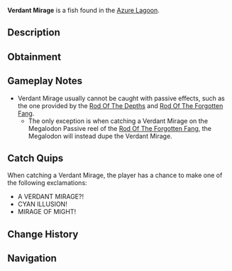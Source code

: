{{FishInfobox
|image          = Verdant Mirage.png
|rarity         = Secret
|sea            = Second Sea
|location       = [[Azure Lagoon]]
|sublocation    = 
|sources        = Fishing Rod
|nopassive      = 1
|radar_location = 
|prog_speed     = -88
|xp             = 15000
|weather        = Foggy
|time           = Day
|season         = Autumn
|bait           = Luminous Larva
|base_weight    = 1200
|base_value     = 25000
|weight_range   = 720
|base_chance    = 1
|base_resil     = 1
}}
'''Verdant Mirage''' is a {{Rarity|Secret}} fish found in the [[Azure Lagoon]].

== Description ==
{{Description|A dark cyan fish with bright light blue accents, a mirage in the lagoon’s heart.|Bestiary Entry}}

== Obtainment ==
{{Description|It shimmers where the fog hides the truth.|Bestiary Hint}}
{{Fish Availability|
Azure Lagoon
|top_rods      = 
Great Rod of Oscar\1073.48\7879.32;
Astralhook Rod\986.29\7906.48;
Fang of the Eclipse\866.33\8293.45;
Azure Of Lagoon\765.44\7007.66;
Free Spirit Rod\746.95\6363.01;
Resourceful Rod\472.96\4745.54;
Wildflower Rod\546.25\6753.17;
Event Horizon Rod\180.15\2548.64;
Astral Rod\180.15\2548.64;
Magma Rod\218.66\3134.13;
Blazebringer Rod\547.36\5144.81;
Verdant Shear Rod\493.48\4768.75;
Challenger's Rod\450.24\4525.95;
Seraphic Rod\441.97\4271;
Ethereal Prism Rod\404.26\3749.46;
Trident Rod\363.08\3508.63;
No-Life Rod\360.91\3646.67;
Rod Of The Forgotten Fang\340.39\3305.08;
Rod Of The Exalted One\297.87\2825.32;
Depthseeker Rod\293.13\3075.35;
Rod Of The Depths\265.93\2620.02;
Avalanche Rod\251.04\2639.69;
Volcanic Rod\242.29\2487.12;
Steady Rod\233.67\2553.26;
Zeus Rod\224.85\2308.05
|recommended   = Astralhook Rod
}}

== Gameplay Notes ==
* Verdant Mirage usually cannot be caught with passive effects, such as the one provided by the [[Rod Of The Depths]] and [[Rod Of The Forgotten Fang]].
** The only exception is when catching a Verdant Mirage on the Megalodon Passive reel of the [[Rod Of The Forgotten Fang]], the Megalodon will instead dupe the Verdant Mirage.

== Catch Quips ==
When catching a Verdant Mirage, the player has a chance to make one of the following exclamations:
* A VERDANT MIRAGE?!
* CYAN ILLUSION!
* MIRAGE OF MIGHT!

== Change History ==
{{Change History|{{subst:Current Version}}}}

== Navigation ==
{{Fish Navbox|Azure Lagoon}}